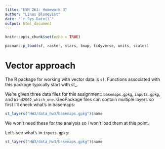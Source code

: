 ```yaml
---
title: "ESM 263: Homework 3"
author: "Linus Blomqvist"
date: "`r Sys.Date()`"
output: html_document
---
```


```r
knitr::opts_chunk$set(echo = TRUE)
```

```r
pacman::p_load(sf, raster, stars, tmap, tidyverse, units, scales)
```

# Vector approach

The R package for working with vector data is `sf`. Functions associated with this package typically start with st_.

We're given three data files for this assignment: `basemaps.gpkg`, `inputs.gpkg`, and `Wind2002_which_one`. GeoPackage files can contain multiple layers so first I'll check what's in basemaps:

```r
st_layers("HW3/data_hw3/basemaps.gpkg")$name
```

We won't need these for the analysis so I won't load them at this point.

Let's see what's in `inputs.gpkg`:

```r
st_layers("HW3/data_hw3/basemaps.gpkg")$name
```

